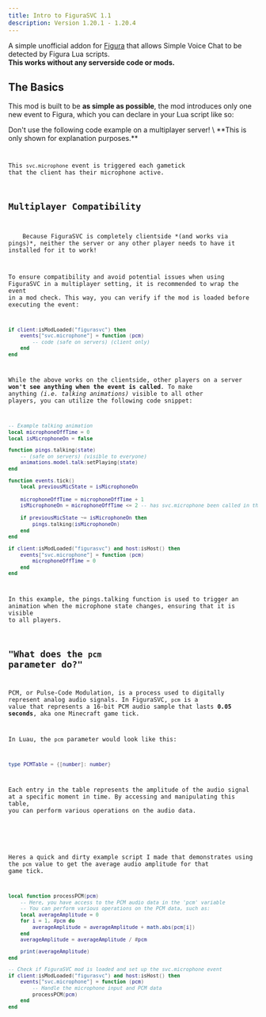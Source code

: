 ```yaml
---
title: Intro to FiguraSVC 1.1
description: Version 1.20.1 - 1.20.4
---
```


A simple unofficial addon for [Figura](https://modrinth.com/mod/figura) that allows Simple Voice Chat to be detected by Figura Lua scripts. \
**This works without any serverside code or mods.**

<ModCard id='figurasvc'/>

## The Basics
This mod is built to be **as simple as possible**, the mod introduces only one new event to Figura, which you can declare in your Lua script like so:

<Aside type="danger">
    Don't use the following code example on a multiplayer server! \
    **This is only shown for explanation purposes.**
</Aside>

<Code code={luaExample1} lang="lua" title="script.lua" mark={highlights}/>

This `svc.microphone` event is triggered each gametick that the client has their microphone active.


## Multiplayer Compatibility

<Aside type="tip">
    Because FiguraSVC is completely clientside *(and works via pings)*, neither the server or any other player needs to have it installed for it to work!
</Aside>

To ensure compatibility and avoid potential issues when using FiguraSVC in a multiplayer setting, it is recommended to wrap the event in a mod check. This way, you can verify if the mod is loaded before executing the event:
```lua
if client:isModLoaded("figurasvc") then
    events["svc.microphone"] = function (pcm)
        -- code (safe on servers) (client only)
    end
end
```
While the above works on the clientside, other players on a server **won't see anything when the event is called**. To make anything *(i.e. talking animations)* visible to all other players, you can utilize the following code snippet:
```lua
-- Example talking animation
local microphoneOffTime = 0
local isMicrophoneOn = false

function pings.talking(state)
    -- (safe on servers) (visible to everyone)
    animations.model.talk:setPlaying(state)
end

function events.tick()
    local previousMicState = isMicrophoneOn
    
    microphoneOffTime = microphoneOffTime + 1
    isMicrophoneOn = microphoneOffTime <= 2 -- has svc.microphone been called in the past 2 ticks?
  
    if previousMicState ~= isMicrophoneOn then
        pings.talking(isMicrophoneOn)
    end
end

if client:isModLoaded("figurasvc") and host:isHost() then
    events["svc.microphone"] = function (pcm)
        microphoneOffTime = 0
    end
end
```
In this example, the pings.talking function is used to trigger an animation when the microphone state changes, ensuring that it is visible to all players.

## "What does the `pcm` parameter do?"

PCM, or Pulse-Code Modulation, is a process used to digitally represent analog audio signals. In FiguraSVC, `pcm` is a value that represents a 16-bit PCM audio sample that lasts **0.05 seconds**, aka one Minecraft game tick.

In Luau, the `pcm` parameter would look like this:
```lua
type PCMTable = {[number]: number}
```

Each entry in the table represents the amplitude of the audio signal at a specific moment in time. By accessing and manipulating this table, you can perform various operations on the audio data.

<br/>

Heres a quick and dirty example script I made that demonstrates using the `pcm` value to get the average audio amplitude for that game tick.
```lua
local function processPCM(pcm)
    -- Here, you have access to the PCM audio data in the 'pcm' variable
    -- You can perform various operations on the PCM data, such as:
    local averageAmplitude = 0
    for i = 1, #pcm do
        averageAmplitude = averageAmplitude + math.abs(pcm[i])
    end
    averageAmplitude = averageAmplitude / #pcm

    print(averageAmplitude)
end

-- Check if FiguraSVC mod is loaded and set up the svc.microphone event
if client:isModLoaded("figurasvc") and host:isHost() then
    events["svc.microphone"] = function (pcm)
        -- Handle the microphone input and PCM data
        processPCM(pcm)
    end
end
```
